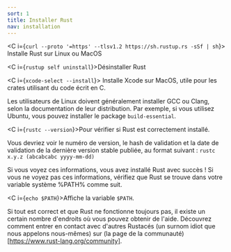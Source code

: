 ```yaml
---
sort: 1
title: Installer Rust
nav: installation
---
```


<C i={`curl --proto '=https' --tlsv1.2 https://sh.rustup.rs -sSf | sh`}>
  Installe Rust sur Linux ou MacOS
</C>

<C i={`rustup self uninstall`}>Désinstaller Rust</C>

<C i={`xcode-select --install`}>
  Installe Xcode sur MacOS, utile pour les crates utilisant du code écrit en C.
</C>

Les utilisateurs de Linux doivent généralement installer GCC ou Clang, selon la documentation de leur distribution. Par exemple, si vous utilisez Ubuntu, vous pouvez installer le package `build-essential`.

<C i={`rustc --version`}>Pour vérifier si Rust est correctement installé.</C>

Vous devriez voir le numéro de version, le hash de validation et la date de validation de la dernière version stable publiée, au format suivant : `rustc x.y.z (abcabcabc yyyy-mm-dd)`

Si vous voyez ces informations, vous avez installé Rust avec succès ! Si vous ne voyez pas ces informations, vérifiez que Rust se trouve dans votre variable système %PATH% comme suit.

<C i={`echo $PATH`}>Affiche la variable `$PATH`.</C>

Si tout est correct et que Rust ne fonctionne toujours pas, il existe un certain nombre d'endroits où vous pouvez obtenir de l'aide. Découvrez comment entrer en contact avec d'autres Rustacés (un surnom idiot que nous appelons nous-mêmes) sur (la page de la communauté)[https://www.rust-lang.org/community].
